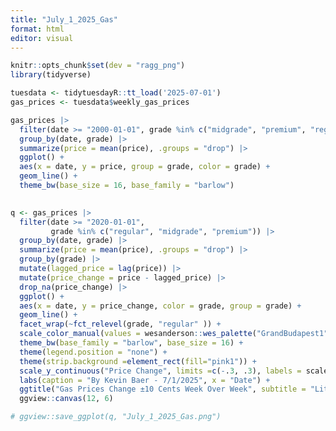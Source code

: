 ```yaml
---
title: "July_1_2025_Gas"
format: html
editor: visual
---
```


```r
knitr::opts_chunk$set(dev = "ragg_png")
library(tidyverse)

tuesdata <- tidytuesdayR::tt_load('2025-07-01')
gas_prices <- tuesdata$weekly_gas_prices
```

```r
gas_prices |> 
  filter(date >= "2000-01-01", grade %in% c("midgrade", "premium", "regular")) |> 
  group_by(date, grade) |> 
  summarize(price = mean(price), .groups = "drop") |> 
  ggplot() + 
  aes(x = date, y = price, group = grade, color = grade) +
  geom_line() +
  theme_bw(base_size = 16, base_family = "barlow")
  
```

```r
q <- gas_prices |> 
  filter(date >= "2020-01-01", 
         grade %in% c("regular", "midgrade", "premium")) |> 
  group_by(date, grade) |> 
  summarize(price = mean(price), .groups = "drop") |> 
  group_by(grade) |> 
  mutate(lagged_price = lag(price)) |> 
  mutate(price_change = price - lagged_price) |> 
  drop_na(price_change) |> 
  ggplot() +
  aes(x = date, y = price_change, color = grade, group = grade) +
  geom_line() + 
  facet_wrap(~fct_relevel(grade, "regular" )) +
  scale_color_manual(values = wesanderson::wes_palette("GrandBudapest1"))+
  theme_bw(base_family = "barlow", base_size = 16) +
  theme(legend.position = "none") +
  theme(strip.background =element_rect(fill="pink1")) +
  scale_y_continuous("Price Change", limits =c(-.3, .3), labels = scales::label_currency(preffix = "$", )) +
  labs(caption = "By Kevin Baer - 7/1/2025", x = "Date") + 
  ggtitle("Gas Prices Change ±10 Cents Week Over Week", subtitle = "Little Difference Between Grades") +
  ggview::canvas(12, 6) 

# ggview::save_ggplot(q, "July_1_2025_Gas.png")
```
